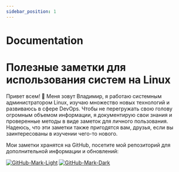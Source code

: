 ```yaml
---
sidebar_position: 1
---
```


# Documentation

# Полезные заметки для использования систем на Linux

Привет всем! :wave: Меня зовут Владимир, я работаю системным администратором Linux, изучаю множество новых технологий и развиваюсь в сфере DevOps. Чтобы не перегружать свою голову огромным объемом информации, я документирую свои знания и проверенные методы в виде заметок для личного пользования. Надеюсь, что эти заметки также пригодятся вам, друзья, если вы заинтересованы в изучении чего-то нового.

Мои заметки хранятся на GitHub, посетите мой репозиторий для дополнительной информации и обновлений:


[![GitHub-Mark-Light](https://user-images.githubusercontent.com/3369400/139447912-e0f43f33-6d9f-45f8-be46-2df5bbc91289.png#gh-dark-mode-only)](https://github.com/kliganN)
[![GitHub-Mark-Dark](https://user-images.githubusercontent.com/3369400/139448065-39a229ba-4b06-434b-bc67-616e2ed80c8f.png#gh-light-mode-only)](https://github.com/kliganN)